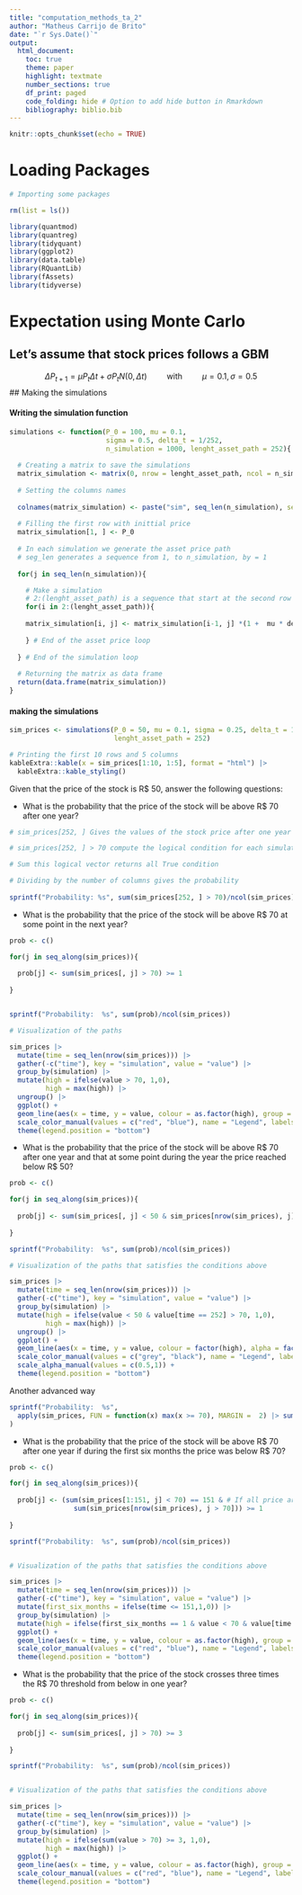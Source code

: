 ```yaml
---
title: "computation_methods_ta_2"
author: "Matheus Carrijo de Brito"
date: "`r Sys.Date()`"
output: 
  html_document:
    toc: true
    theme: paper
    highlight: textmate
    number_sections: true
    df_print: paged
    code_folding: hide # Option to add hide button in Rmarkdown
    bibliography: biblio.bib
---
```


```r
knitr::opts_chunk$set(echo = TRUE)
```

# Loading Packages

```r
# Importing some packages 

rm(list = ls())

library(quantmod)
library(quantreg)
library(tidyquant)
library(ggplot2)
library(data.table)
library(RQuantLib)
library(fAssets)
library(tidyverse)

```


# Expectation using Monte Carlo 

## Let's assume that stock prices follows a GBM 

$$
\Delta P_{t+1} = \mu P_{t} \Delta t  + \sigma P_{t}N(0, \Delta t) \hspace{1cm} \text{with}\hspace{1cm} \mu = 0.1, \sigma = 0.5 
$$
## Making the simulations 

#### Writing the simulation function 

```r
simulations <- function(P_0 = 100, mu = 0.1, 
                        sigma = 0.5, delta_t = 1/252,
                        n_simulation = 1000, lenght_asset_path = 252){
  
  # Creating a matrix to save the simulations  
  matrix_simulation <- matrix(0, nrow = lenght_asset_path, ncol = n_simulation)
  
  # Setting the columns names 
  
  colnames(matrix_simulation) <- paste("sim", seq_len(n_simulation), sep = "_")
  
  # Filling the first row with inittial price
  matrix_simulation[1, ] <- P_0
  
  # In each simulation we generate the asset price path 
  # seg_len generates a sequence from 1, to n_simulation, by = 1
  
  for(j in seq_len(n_simulation)){

    # Make a simulation  
    # 2:(lenght_asset_path) is a sequence that start at the second row (time) and ends at the last row (time) 
    for(i in 2:(lenght_asset_path)){
    
    matrix_simulation[i, j] <- matrix_simulation[i-1, j] *(1 +  mu * delta_t +  sigma * 10 * rnorm(n = 1, mean = 0, sd = delta_t))
    
    } # End of the asset price loop 
    
  } # End of the simulation loop 
  
  # Returning the matrix as data frame 
  return(data.frame(matrix_simulation))
}
```

#### making the simulations

```r

sim_prices <- simulations(P_0 = 50, mu = 0.1, sigma = 0.25, delta_t = 1/252, n_simulation = 100,
                          lenght_asset_path = 252)

# Printing the first 10 rows and 5 columns 
kableExtra::kable(x = sim_prices[1:10, 1:5], format = "html") |>
  kableExtra::kable_styling()


```

Given that the price of the stock is R$ 50, answer the following questions:

- What is the probability that the price of the stock will be above R$ 70 after one year?

```r

# sim_prices[252, ] Gives the values of the stock price after one year for all simulations 

# sim_prices[252, ] > 70 compute the logical condition for each simulation the stock price is above 70 and return a logical condition 

# Sum this logical vector returns all True condition 

# Dividing by the number of columns gives the probability 
 
sprintf("Probability: %s", sum(sim_prices[252, ] > 70)/ncol(sim_prices))

```

- What is the probability that the price of the stock will be above R$ 70 at some point in the next year?

```r

prob <- c()

for(j in seq_along(sim_prices)){
  
  prob[j] <- sum(sim_prices[, j] > 70) >= 1
  
}


sprintf("Probability:  %s", sum(prob)/ncol(sim_prices))

# Visualization of the paths 

sim_prices |> 
  mutate(time = seq_len(nrow(sim_prices))) |>
  gather(-c("time"), key = "simulation", value = "value") |> 
  group_by(simulation) |> 
  mutate(high = ifelse(value > 70, 1,0), 
         high = max(high)) |> 
  ungroup() |> 
  ggplot() + 
  geom_line(aes(x = time, y = value, colour = as.factor(high), group = simulation)) +
  scale_color_manual(values = c("red", "blue"), name = "Legend", labels = c("UP", "Down")) + 
  theme(legend.position = "bottom")

```

- What is the probability that the price of the stock will be above R\$ 70 after one year and that at some point during the year the price reached below R\$ 50?

```r

prob <- c()

for(j in seq_along(sim_prices)){
  
  prob[j] <- sum(sim_prices[, j] < 50 & sim_prices[nrow(sim_prices), j] > 70) >= 1
  
}

sprintf("Probability:  %s", sum(prob)/ncol(sim_prices))

# Visualization of the paths that satisfies the conditions above 

sim_prices |> 
  mutate(time = seq_len(nrow(sim_prices))) |>
  gather(-c("time"), key = "simulation", value = "value") |> 
  group_by(simulation) |> 
  mutate(high = ifelse(value < 50 & value[time == 252] > 70, 1,0), 
         high = max(high)) |> 
  ungroup() |> 
  ggplot() + 
  geom_line(aes(x = time, y = value, colour = factor(high), alpha = factor(high), group = simulation)) +
  scale_color_manual(values = c("grey", "black"), name = "Legend", labels = c("Down", "UP")) +
  scale_alpha_manual(values = c(0.5,1)) + 
  theme(legend.position = "bottom")

```

Another advanced way 

```r
sprintf("Probability:  %s",  
  apply(sim_prices, FUN = function(x) max(x >= 70), MARGIN =  2) |> sum()/ncol(sim_prices)
)

```

- What is the probability that the price of the stock will be above R\$ 70 after one year if during the first six months the price was below R\$ 70?

```r

prob <- c()

for(j in seq_along(sim_prices)){
  
  prob[j] <- (sum(sim_prices[1:151, j] < 70) == 151 & # If all price are bellow 70 the sum needs to be equal 151
                sum(sim_prices[nrow(sim_prices), j > 70])) >= 1 
  
}

sprintf("Probability:  %s", sum(prob)/ncol(sim_prices))


# Visualization of the paths that satisfies the conditions above 

sim_prices |> 
  mutate(time = seq_len(nrow(sim_prices))) |>
  gather(-c("time"), key = "simulation", value = "value") |> 
  mutate(first_six_months = ifelse(time <= 151,1,0)) |> 
  group_by(simulation) |> 
  mutate(high = ifelse(first_six_months == 1 & value < 70 & value[time == 252] > 70, 1,0)) |> 
  ggplot() + 
  geom_line(aes(x = time, y = value, colour = as.factor(high), group = simulation)) +
  scale_color_manual(values = c("red", "blue"), name = "Legend", labels = c("Down", "UP")) + 
  theme(legend.position = "bottom")


```

- What is the probability that the price of the stock crosses three times the R\$ 70 threshold from below in one year?


```r

prob <- c()

for(j in seq_along(sim_prices)){
  
  prob[j] <- sum(sim_prices[, j] > 70) >= 3
  
}

sprintf("Probability:  %s", sum(prob)/ncol(sim_prices))


# Visualization of the paths that satisfies the conditions above 

sim_prices |> 
  mutate(time = seq_len(nrow(sim_prices))) |>
  gather(-c("time"), key = "simulation", value = "value") |> 
  group_by(simulation) |> 
  mutate(high = ifelse(sum(value > 70) >= 3, 1,0), 
         high = max(high)) |> 
  ggplot() + 
  geom_line(aes(x = time, y = value, colour = as.factor(high), group = simulation)) +
  scale_colour_manual(values = c("red", "blue"), name = "Legend", labels = c("Down", "UP")) + 
  theme(legend.position = "bottom")


```



